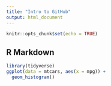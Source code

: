 ```yaml
---
title: "Intro to GitHub"
output: html_document
---
```


```r
knitr::opts_chunk$set(echo = TRUE)
```

## R Markdown

```r
library(tidyverse)
ggplot(data = mtcars, aes(x = mpg)) + 
  geom_histogram()
```

